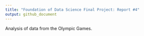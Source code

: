 ```yaml
---
title: "Foundation of Data Science Final Project: Report #4"
output: github_document
---
```


Analysis of data from the Olympic Games.
